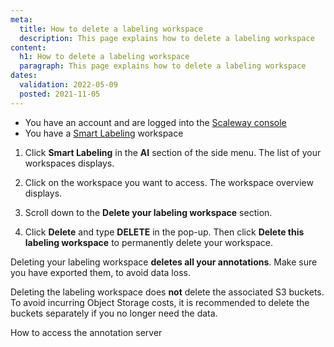 ```yaml
---
meta:
  title: How to delete a labeling workspace
  description: This page explains how to delete a labeling workspace
content:
  h1: How to delete a labeling workspace
  paragraph: This page explains how to delete a labeling workspace
dates:
  validation: 2022-05-09
  posted: 2021-11-05
---
```


<Message type="requirement">

- You have an account and are logged into the [Scaleway console](https://console.scaleway.com)  
- You have a [Smart Labeling](/ai/smart-labeling/quickstart/) workspace

</Message>

1. Click **Smart Labeling** in the **AI** section of the side menu. The list of your workspaces displays.

2. Click on the workspace you want to access. The workspace overview displays.

3. Scroll down to the **Delete your labeling workspace** section. 

4. Click **Delete** and type **DELETE** in the pop-up. Then click **Delete this labeling workspace** to permanently delete your workspace.

  <Message type="important">

  Deleting your labeling workspace **deletes all your annotations**. Make sure you have exported them, to avoid data loss.

  </Message>

  <Message type="note">

  Deleting the labeling workspace does **not** delete the associated S3 buckets. To avoid incurring Object Storage costs, it is recommended to delete the buckets separately if you no longer need the data.

  </Message>

<Navigation title="See Also">
  <PreviousButton to="/ai/smart-labeling/how-to/access-annotation-server/">How to access the annotation server</PreviousButton>
</Navigation>
